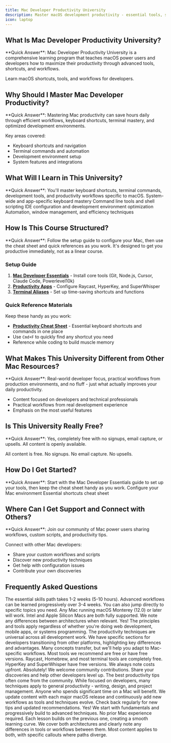 ```yaml
---
title: Mac Developer Productivity University
description: Master macOS development productivity - essential tools, shortcuts, and workflows for developers
icon: laptop
---
```


## What Is Mac Developer Productivity University?

<Info>
**Quick Answer**: Mac Developer Productivity University is a comprehensive learning program that teaches macOS power users and developers how to maximize their productivity through advanced tools, shortcuts, and workflows.
</Info>

Learn macOS shortcuts, tools, and workflows for developers.

## Why Should I Master Mac Developer Productivity?

<Info>
**Quick Answer**: Mastering Mac productivity can save hours daily through efficient workflows, keyboard shortcuts, terminal mastery, and optimized development environments.
</Info>

Key areas covered:

- Keyboard shortcuts and navigation
- Terminal commands and automation
- Development environment setup
- System features and integrations

## What Will I Learn in This University?

<Info>
**Quick Answer**: You'll master keyboard shortcuts, terminal commands, development tools, and productivity workflows specific to macOS.
</Info>

<CardGroup cols={2}>
  <Card title="Essential Shortcuts" icon="keyboard">
    System-wide and app-specific keyboard mastery
  </Card>
  <Card title="Terminal Mastery" icon="terminal">
    Command line tools and shell scripting
  </Card>
  <Card title="Development Setup" icon="code">
    IDE configuration and development environment optimization
  </Card>
  <Card title="Productivity Workflows" icon="rocket">
    Automation, window management, and efficiency techniques
  </Card>
</CardGroup>

## How Is This Course Structured?

<Info>
**Quick Answer**: Follow the setup guide to configure your Mac, then use the cheat sheet and quick references as you work. It's designed to get you productive immediately, not as a linear course.
</Info>

### Setup Guide
1. **[Mac Developer Essentials](./initial-setup)** - Install core tools (Git, Node.js, Cursor, Claude Code, Powerlevel10k)
2. **[Productivity Apps](./productivity-apps)** - Configure Raycast, HyperKey, and SuperWhisper
3. **[Terminal Aliases](./aliases-functions)** - Set up time-saving shortcuts and functions

### Quick Reference Materials
Keep these handy as you work:
- **[Productivity Cheat Sheet](./mac-developer-productivity-cheat-sheet)** - Essential keyboard shortcuts and commands in one place
- Use `Cmd+F` to quickly find any shortcut you need
- Reference while coding to build muscle memory

## What Makes This University Different from Other Mac Resources?

<Info>
**Quick Answer**: Real-world developer focus, practical workflows from production environments, and no fluff - just what actually improves your daily productivity.
</Info>

- Content focused on developers and technical professionals
- Practical workflows from real development experience
- Emphasis on the most useful features

## Is This University Really Free?

<Info>
**Quick Answer**: Yes, completely free with no signups, email capture, or upsells. All content is openly available.
</Info>

All content is free. No signups. No email capture. No upsells.


## How Do I Get Started?

<Info>
**Quick Answer**: Start with the Mac Developer Essentials guide to set up your tools, then keep the cheat sheet handy as you work.
</Info>

<CardGroup cols={2}>
  <Card title="Start Setup" href="./initial-setup" icon="rocket">
    Configure your Mac environment
  </Card>
  <Card title="Quick Reference" href="./mac-developer-productivity-cheat-sheet" icon="bolt">
    Essential shortcuts cheat sheet
  </Card>
</CardGroup>

## Where Can I Get Support and Connect with Others?

<Info>
**Quick Answer**: Join our community of Mac power users sharing workflows, custom scripts, and productivity tips.
</Info>

Connect with other Mac developers:
- Share your custom workflows and scripts
- Discover new productivity techniques
- Get help with configuration issues
- Contribute your own discoveries


## Frequently Asked Questions

<AccordionGroup>
  <Accordion title="How long does it take to complete Mac Developer Productivity University?">
    The essential skills path takes 1-2 weeks (5-10 hours). Advanced workflows can be learned progressively over 3-4 weeks. You can also jump directly to specific topics you need.
  </Accordion>

  <Accordion title="Do I need a specific Mac model?">
    Any Mac running macOS Monterey (12.0) or later will work. Intel and Apple Silicon Macs are both fully supported. We note any differences between architectures when relevant.
  </Accordion>

  <Accordion title="Will this work with my development stack?">
    Yes! The principles and tools apply regardless of whether you're doing web development, mobile apps, or systems programming. The productivity techniques are universal across all development work.
  </Accordion>

  <Accordion title="What if I'm coming from Windows or Linux?">
    We have specific sections for developers transitioning from other platforms, highlighting key differences and advantages. Many concepts transfer, but we'll help you adapt to Mac-specific workflows.
  </Accordion>

  <Accordion title="Are the tools and apps free?">
    Most tools we recommend are free or have free versions. Raycast, Homebrew, and most terminal tools are completely free. HyperKey and SuperWhisper have free versions. We always note costs upfront.
  </Accordion>

  <Accordion title="Can I contribute my own tips?">
    Absolutely! We welcome community contributions. Share your discoveries and help other developers level up. The best productivity tips often come from the community.
  </Accordion>

  <Accordion title="Will this help with non-development tasks?">
    While focused on developers, many techniques apply to general productivity - writing, design, and project management. Anyone who spends significant time on a Mac will benefit.
  </Accordion>

  <Accordion title="How often is the content updated?">
    We update content with each major macOS release and continuously add new workflows as tools and techniques evolve. Check back regularly for new tips and updated recommendations.
  </Accordion>

  <Accordion title="Is this suitable for beginners?">
    Yes! We start with fundamentals and progressively build to advanced techniques. No prior Mac experience required. Each lesson builds on the previous one, creating a smooth learning curve.
  </Accordion>

  <Accordion title="What about Apple Silicon vs Intel Macs?">
    We cover both architectures and clearly note any differences in tools or workflows between them. Most content applies to both, with specific callouts where paths diverge.
  </Accordion>
</AccordionGroup>